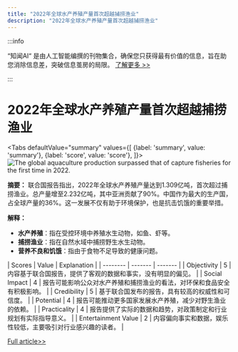 ```yaml
---
title: "2022年全球水产养殖产量首次超越捕捞渔业"
description: "2022年全球水产养殖产量首次超越捕捞渔业"
---
```



:::info

“知闻AI“ 是由人工智能编撰的刊物集合，确保您只获得最有价值的信息，旨在助您消除信息差，突破信息茧房的局限。  [了解更多 >>](/zh-Hans/docs/guides)

:::

# 2022年全球水产养殖产量首次超越捕捞渔业


<Tabs
	defaultValue="summary"
	values={[
	{label: 'summary', value: 'summary'},
	{label: 'score', value: 'score'},
]}>
<TabItem value="summary">
<img
  src="https://image.informedainews.com/2024/06/Foo-Es4-1717900606-0.jpg"
  alt="The global aquaculture production surpassed that of capture fisheries for the first time in 2022."
/>



**摘要：**
联合国报告指出，2022年全球水产养殖产量达到1.309亿吨，首次超过捕捞渔业。总产量增至2.232亿吨，其中亚洲贡献了90%。中国作为最大的生产国，占全球产量的36%。这一发展不仅有助于环境保护，也是抗击饥饿的重要举措。

**解释：**
- **水产养殖**：指在受控环境中养殖水生动物，如鱼、虾等。
- **捕捞渔业**：指在自然水域中捕捞野生水生动物。
- **营养不良和饥饿**：指由于食物不足导致的健康问题。
</TabItem>
<TabItem value="score">
	| Scores     | Value   | Explanation |
	| -------- | ------- | ------- |
	| Objectivity  | 5    | 内容基于联合国报告，提供了客观的数据和事实，没有明显的偏见。    |
	| Social Impact | 4     | 报告可能影响公众对水产养殖和捕捞渔业的看法，对环保和食品安全有积极影响。    |
	| Credibility    | 5    | 基于联合国发布的报告，具有较高的权威性和可信度。    |
	| Potential    | 4    | 报告可能推动更多国家发展水产养殖，减少对野生渔业的依赖。    |
	| Practicality    | 4    | 报告提供了实际的数据和趋势，对政策制定和行业规划有实际指导意义。    |
	| Entertainment Value    | 2    | 内容偏向事实和数据，娱乐性较低，主要吸引对行业感兴趣的读者。    |
</TabItem>
</Tabs>

[Full article>>](https://www.cnbeta.com.tw/articles/tech/1434092.htm)
